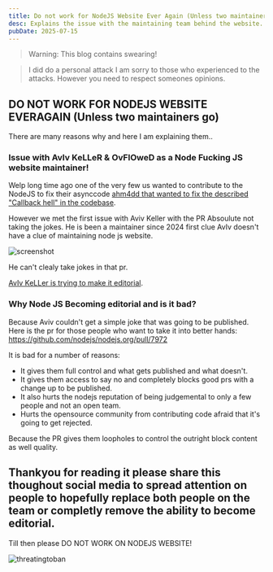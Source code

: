 ```yaml
---
title: Do not work for NodeJS Website Ever Again (Unless two maintainers go)
desc: Explains the issue with the maintaining team behind the website.
pubDate: 2025-07-15
---
```

> Warning: This blog contains swearing!


> I did do a personal attack I am sorry to those who experienced to the attacks. However you need to respect someones opinions.

## DO NOT WORK FOR NODEJS WEBSITE EVERAGAIN (Unless two maintainers go)


There are many reasons why and here I am explaining them..


### Issue with AvIv KeLLeR & OvFlOweD as a Node Fucking JS website maintainer!


Welp long time ago one of the very few us wanted to contribute to the NodeJS to fix their asynccode [ahm4dd that wanted to fix the described "Callback hell" in the codebase](https://github.com/nodejs/nodejs.org/pull/7972).

However we met the first issue with Aviv Keller with the PR Absoulute not taking the jokes.
He is been a maintainer since 2024 first clue AvIv doesn't have a clue of maintaining node js website.

![screenshot](/blog/nodejs-maintaineractivity.png)

He can't clealy take jokes in that pr.

[AvIv KeLLer is trying to make it editorial](https://github.com/nodejs/nodejs.org/pull/7972#issuecomment-3064295230).


### Why Node JS Becoming editorial and is it bad?

Because Aviv couldn't get a simple joke that was going to be published.
Here is the pr for those people who want to take it into better hands: https://github.com/nodejs/nodejs.org/pull/7972

It is bad for a number of reasons:

- It gives them full control and what gets published and what doesn't.
- It gives them access to say no and completely blocks good prs with a change up to be published.
- It also hurts the nodejs reputation of being judgemental to only a few people and not an open team.
- Hurts the opensource community from contributing code afraid that it's going to get rejected.

Because the PR gives them loopholes to control the outright block content as well quality.

## Thankyou for reading it please share this thoughout social media to spread attention on people to hopefully replace both people on the team or completly remove the ability to become editorial.

Till then please DO NOT WORK ON NODEJS WEBSITE!

![threatingtoban](/blog/nodejsmaintainerthreatingtoban.png)
